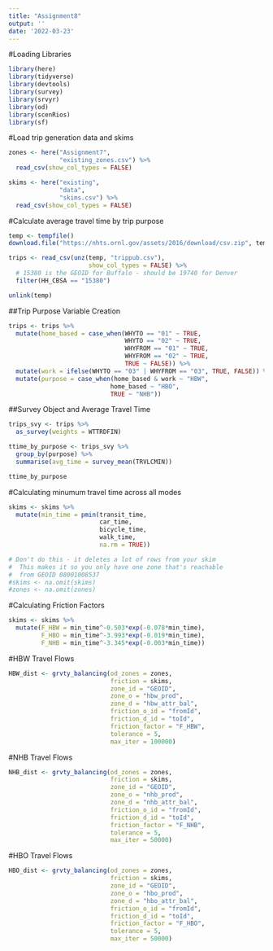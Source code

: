 ```yaml
---
title: "Assignment8"
output: ''
date: '2022-03-23'
---
```

#Loading Libraries
```r
library(here)
library(tidyverse)
library(devtools)
library(survey)
library(srvyr)
library(od)
library(scenRios)
library(sf)
```
#Load trip generation data and skims
```r
zones <- here("Assignment7",
              "existing_zones.csv") %>%
  read_csv(show_col_types = FALSE)

skims <- here("existing",
              "data",
              "skims.csv") %>%
  read_csv(show_col_types = FALSE)
```

#Calculate average travel time by trip purpose
```r
temp <- tempfile()
download.file("https://nhts.ornl.gov/assets/2016/download/csv.zip", temp)

trips <- read_csv(unz(temp, "trippub.csv"), 
                      show_col_types = FALSE) %>%
  # 15380 is the GEOID for Buffalo - should be 19740 for Denver
  filter(HH_CBSA == "15380")

unlink(temp)
```
##Trip Purpose Variable Creation
```r
trips <- trips %>%
  mutate(home_based = case_when(WHYTO == "01" ~ TRUE,
                                WHYTO == "02" ~ TRUE,
                                WHYFROM == "01" ~ TRUE,
                                WHYFROM == "02" ~ TRUE,
                                TRUE ~ FALSE)) %>%
  mutate(work = ifelse(WHYTO == "03" | WHYFROM == "03", TRUE, FALSE)) %>%
  mutate(purpose = case_when(home_based & work ~ "HBW",
                            home_based ~ "HBO",
                            TRUE ~ "NHB"))
```
##Survey Object and Average Travel Time
```r
trips_svy <- trips %>%
  as_survey(weights = WTTRDFIN)

ttime_by_purpose <- trips_svy %>%
  group_by(purpose) %>%
  summarise(avg_time = survey_mean(TRVLCMIN))

ttime_by_purpose
```

#Calculating minumum travel time across all modes
```r
skims <- skims %>%
  mutate(min_time = pmin(transit_time, 
                         car_time,
                         bicycle_time,
                         walk_time,
                         na.rm = TRUE))

# Don't do this - it deletes a lot of rows from your skim
#  This makes it so you only have one zone that's reachable 
#  from GEOID 08001008537
#skims <- na.omit(skims)
#zones <- na.omit(zones)
```

#Calculating Friction Factors
```r
skims <- skims %>%
  mutate(F_HBW = min_time^-0.503*exp(-0.078*min_time),
         F_HBO = min_time^-3.993*exp(-0.019*min_time),
         F_NHB = min_time^-3.345*exp(-0.003*min_time)) 
```

#HBW Travel Flows
```r
HBW_dist <- grvty_balancing(od_zones = zones,
                            friction = skims,
                            zone_id = "GEOID",
                            zone_o = "hbw_prod",
                            zone_d = "hbw_attr_bal",
                            friction_o_id = "fromId",
                            friction_d_id = "toId",
                            friction_factor = "F_HBW",
                            tolerance = 5,
                            max_iter = 100000)
```

#NHB Travel Flows
```r
NHB_dist <- grvty_balancing(od_zones = zones,
                            friction = skims,
                            zone_id = "GEOID",
                            zone_o = "nhb_prod",
                            zone_d = "nhb_attr_bal",
                            friction_o_id = "fromId",
                            friction_d_id = "toId",
                            friction_factor = "F_NHB",
                            tolerance = 5,
                            max_iter = 50000)
```

#HBO Travel Flows
```r
HBO_dist <- grvty_balancing(od_zones = zones,
                            friction = skims,
                            zone_id = "GEOID",
                            zone_o = "hbo_prod",
                            zone_d = "hbo_attr_bal",
                            friction_o_id = "fromId",
                            friction_d_id = "toId",
                            friction_factor = "F_HBO",
                            tolerance = 5,
                            max_iter = 50000)
```